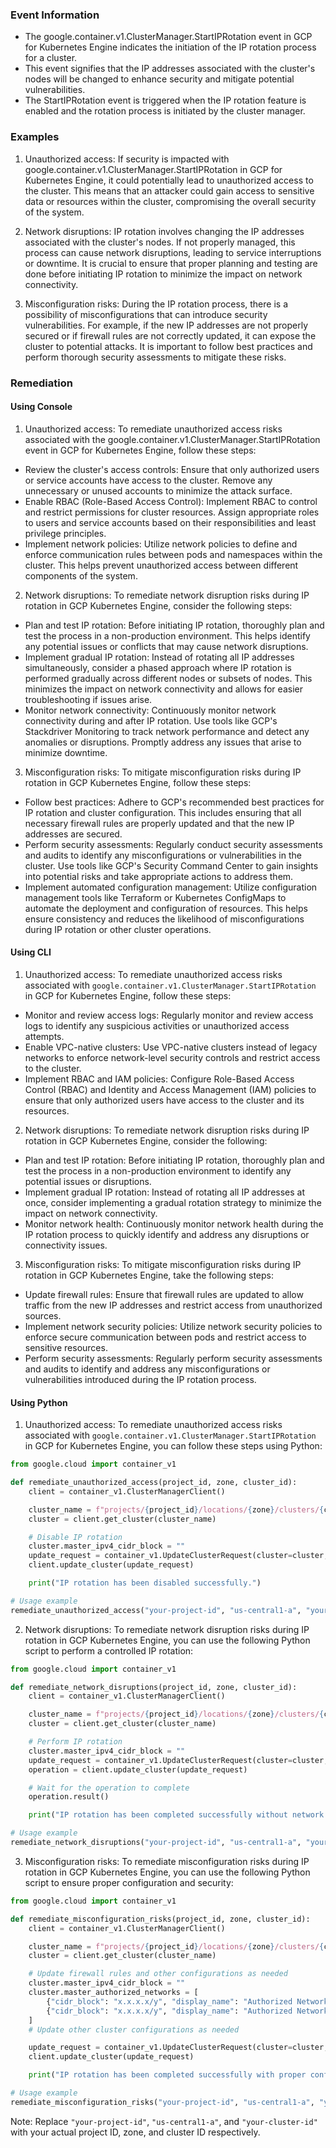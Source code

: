 
### Event Information

- The google.container.v1.ClusterManager.StartIPRotation event in GCP for Kubernetes Engine indicates the initiation of the IP rotation process for a cluster.
- This event signifies that the IP addresses associated with the cluster's nodes will be changed to enhance security and mitigate potential vulnerabilities.
- The StartIPRotation event is triggered when the IP rotation feature is enabled and the rotation process is initiated by the cluster manager.


### Examples

1. Unauthorized access: If security is impacted with google.container.v1.ClusterManager.StartIPRotation in GCP for Kubernetes Engine, it could potentially lead to unauthorized access to the cluster. This means that an attacker could gain access to sensitive data or resources within the cluster, compromising the overall security of the system.

2. Network disruptions: IP rotation involves changing the IP addresses associated with the cluster's nodes. If not properly managed, this process can cause network disruptions, leading to service interruptions or downtime. It is crucial to ensure that proper planning and testing are done before initiating IP rotation to minimize the impact on network connectivity.

3. Misconfiguration risks: During the IP rotation process, there is a possibility of misconfigurations that can introduce security vulnerabilities. For example, if the new IP addresses are not properly secured or if firewall rules are not correctly updated, it can expose the cluster to potential attacks. It is important to follow best practices and perform thorough security assessments to mitigate these risks.

### Remediation

#### Using Console

1. Unauthorized access: To remediate unauthorized access risks associated with the google.container.v1.ClusterManager.StartIPRotation event in GCP for Kubernetes Engine, follow these steps:

- Review the cluster's access controls: Ensure that only authorized users or service accounts have access to the cluster. Remove any unnecessary or unused accounts to minimize the attack surface.
- Enable RBAC (Role-Based Access Control): Implement RBAC to control and restrict permissions for cluster resources. Assign appropriate roles to users and service accounts based on their responsibilities and least privilege principles.
- Implement network policies: Utilize network policies to define and enforce communication rules between pods and namespaces within the cluster. This helps prevent unauthorized access between different components of the system.

2. Network disruptions: To remediate network disruption risks during IP rotation in GCP Kubernetes Engine, consider the following steps:

- Plan and test IP rotation: Before initiating IP rotation, thoroughly plan and test the process in a non-production environment. This helps identify any potential issues or conflicts that may cause network disruptions.
- Implement gradual IP rotation: Instead of rotating all IP addresses simultaneously, consider a phased approach where IP rotation is performed gradually across different nodes or subsets of nodes. This minimizes the impact on network connectivity and allows for easier troubleshooting if issues arise.
- Monitor network connectivity: Continuously monitor network connectivity during and after IP rotation. Use tools like GCP's Stackdriver Monitoring to track network performance and detect any anomalies or disruptions. Promptly address any issues that arise to minimize downtime.

3. Misconfiguration risks: To mitigate misconfiguration risks during IP rotation in GCP Kubernetes Engine, follow these steps:

- Follow best practices: Adhere to GCP's recommended best practices for IP rotation and cluster configuration. This includes ensuring that all necessary firewall rules are properly updated and that the new IP addresses are secured.
- Perform security assessments: Regularly conduct security assessments and audits to identify any misconfigurations or vulnerabilities in the cluster. Use tools like GCP's Security Command Center to gain insights into potential risks and take appropriate actions to address them.
- Implement automated configuration management: Utilize configuration management tools like Terraform or Kubernetes ConfigMaps to automate the deployment and configuration of resources. This helps ensure consistency and reduces the likelihood of misconfigurations during IP rotation or other cluster operations.

#### Using CLI

1. Unauthorized access: To remediate unauthorized access risks associated with `google.container.v1.ClusterManager.StartIPRotation` in GCP for Kubernetes Engine, follow these steps:

- Monitor and review access logs: Regularly monitor and review access logs to identify any suspicious activities or unauthorized access attempts.
- Enable VPC-native clusters: Use VPC-native clusters instead of legacy networks to enforce network-level security controls and restrict access to the cluster.
- Implement RBAC and IAM policies: Configure Role-Based Access Control (RBAC) and Identity and Access Management (IAM) policies to ensure that only authorized users have access to the cluster and its resources.

2. Network disruptions: To remediate network disruption risks during IP rotation in GCP Kubernetes Engine, consider the following:

- Plan and test IP rotation: Before initiating IP rotation, thoroughly plan and test the process in a non-production environment to identify any potential issues or disruptions.
- Implement gradual IP rotation: Instead of rotating all IP addresses at once, consider implementing a gradual rotation strategy to minimize the impact on network connectivity.
- Monitor network health: Continuously monitor network health during the IP rotation process to quickly identify and address any disruptions or connectivity issues.

3. Misconfiguration risks: To mitigate misconfiguration risks during IP rotation in GCP Kubernetes Engine, take the following steps:

- Update firewall rules: Ensure that firewall rules are updated to allow traffic from the new IP addresses and restrict access from unauthorized sources.
- Implement network security policies: Utilize network security policies to enforce secure communication between pods and restrict access to sensitive resources.
- Perform security assessments: Regularly perform security assessments and audits to identify and address any misconfigurations or vulnerabilities introduced during the IP rotation process.

#### Using Python

1. Unauthorized access: To remediate unauthorized access risks associated with `google.container.v1.ClusterManager.StartIPRotation` in GCP for Kubernetes Engine, you can follow these steps using Python:

```python
from google.cloud import container_v1

def remediate_unauthorized_access(project_id, zone, cluster_id):
    client = container_v1.ClusterManagerClient()

    cluster_name = f"projects/{project_id}/locations/{zone}/clusters/{cluster_id}"
    cluster = client.get_cluster(cluster_name)

    # Disable IP rotation
    cluster.master_ipv4_cidr_block = ""
    update_request = container_v1.UpdateClusterRequest(cluster=cluster, update_mask={"paths": ["master_ipv4_cidr_block"]})
    client.update_cluster(update_request)

    print("IP rotation has been disabled successfully.")

# Usage example
remediate_unauthorized_access("your-project-id", "us-central1-a", "your-cluster-id")
```

2. Network disruptions: To remediate network disruption risks during IP rotation in GCP Kubernetes Engine, you can use the following Python script to perform a controlled IP rotation:

```python
from google.cloud import container_v1

def remediate_network_disruptions(project_id, zone, cluster_id):
    client = container_v1.ClusterManagerClient()

    cluster_name = f"projects/{project_id}/locations/{zone}/clusters/{cluster_id}"
    cluster = client.get_cluster(cluster_name)

    # Perform IP rotation
    cluster.master_ipv4_cidr_block = ""
    update_request = container_v1.UpdateClusterRequest(cluster=cluster, update_mask={"paths": ["master_ipv4_cidr_block"]})
    operation = client.update_cluster(update_request)

    # Wait for the operation to complete
    operation.result()

    print("IP rotation has been completed successfully without network disruptions.")

# Usage example
remediate_network_disruptions("your-project-id", "us-central1-a", "your-cluster-id")
```

3. Misconfiguration risks: To remediate misconfiguration risks during IP rotation in GCP Kubernetes Engine, you can use the following Python script to ensure proper configuration and security:

```python
from google.cloud import container_v1

def remediate_misconfiguration_risks(project_id, zone, cluster_id):
    client = container_v1.ClusterManagerClient()

    cluster_name = f"projects/{project_id}/locations/{zone}/clusters/{cluster_id}"
    cluster = client.get_cluster(cluster_name)

    # Update firewall rules and other configurations as needed
    cluster.master_ipv4_cidr_block = ""
    cluster.master_authorized_networks = [
        {"cidr_block": "x.x.x.x/y", "display_name": "Authorized Network 1"},
        {"cidr_block": "x.x.x.x/y", "display_name": "Authorized Network 2"}
    ]
    # Update other cluster configurations as needed

    update_request = container_v1.UpdateClusterRequest(cluster=cluster, update_mask={"paths": ["master_ipv4_cidr_block", "master_authorized_networks"]})
    client.update_cluster(update_request)

    print("IP rotation has been completed successfully with proper configurations.")

# Usage example
remediate_misconfiguration_risks("your-project-id", "us-central1-a", "your-cluster-id")
```

Note: Replace `"your-project-id"`, `"us-central1-a"`, and `"your-cluster-id"` with your actual project ID, zone, and cluster ID respectively.

